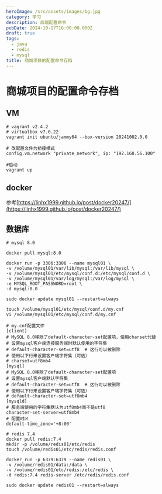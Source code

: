 ```yaml
---
heroImage: /src/assets/images/bg.jpg
category: 学习
description: 后端配置命令
pubDate: 2024-10-17T16:00:00.000Z
draft: true
tags:
  - java
  - redis
  - mysql
title: 商城项目的配置命令存档
---
```


# 商城项目的配置命令存档

## VM

```shell
# vagrant v2.4.2
# virtualbox v7.0.22
vagrant init ubuntu/jammy64 --box-version 20241002.0.0

# 改配置文件为桥接模式
config.vm.network "private_network", ip: "192.168.56.100"

#启动
vagrant up
```

## docker

参考[https://linhx1999.github.io/post/docker20247/](https://linhx1999.github.io/post/docker20247/)

## 数据库

```shell
# mysql 8.0

docker pull mysql:8.0

docker run -p 3306:3306 --name mysql01 \
-v /volume/mysql01/var/lib/mysql:/var/lib/mysql \
-v /volume/mysql01/etc/mysql/conf.d:/etc/mysql/conf.d \
-v /volume/mysql01/var/log/mysql:/var/log/mysql \
-e MYSQL_ROOT_PASSWORD=root \
-d mysql:8.0

sudo docker update mysql01 --restart=always

touch /volume/mysql01/etc/mysql/conf.d/my.cnf
vi /volume/mysql01/etc/mysql/conf.d/my.cnf

# my.cnf配置文件
[client]
# MySQL 8.0移除了default-character-set配置项，使用charset代替
# 设置mysql客户端连接服务端时默认使用的字符集
# default-character-set=utf8  # 这行可以被删除
# 使用以下行来设置客户端字符集（可选）
# charset=utf8mb4
[mysql]
# MySQL 8.0移除了default-character-set配置项
# 设置mysql客户端默认字符集
# default-character-set=utf8  # 这行可以被删除
# 使用以下行来设置客户端字符集（可选）
# default-character-set=utf8mb4
[mysqld]
# 服务端使用的字符集默认为utf8mb4而不是utf8
character-set-server=utf8mb4
# 配置时区
default-time_zone='+8:00'

```

```shell
# redis 7.4
docker pull redis:7.4
mkdir -p /volume/redis01/etc/redis
touch /volume/redis01/etc/redis/redis.conf

docker run -p 6379:6379 --name redis01 \
-v /volume/redis01/data:/data \
-v /volume/redis01/etc/redis:/etc/redis \
-d redis:7.4 redis-server /etc/redis/redis.conf

sudo docker update redis01 --restart=always
```
